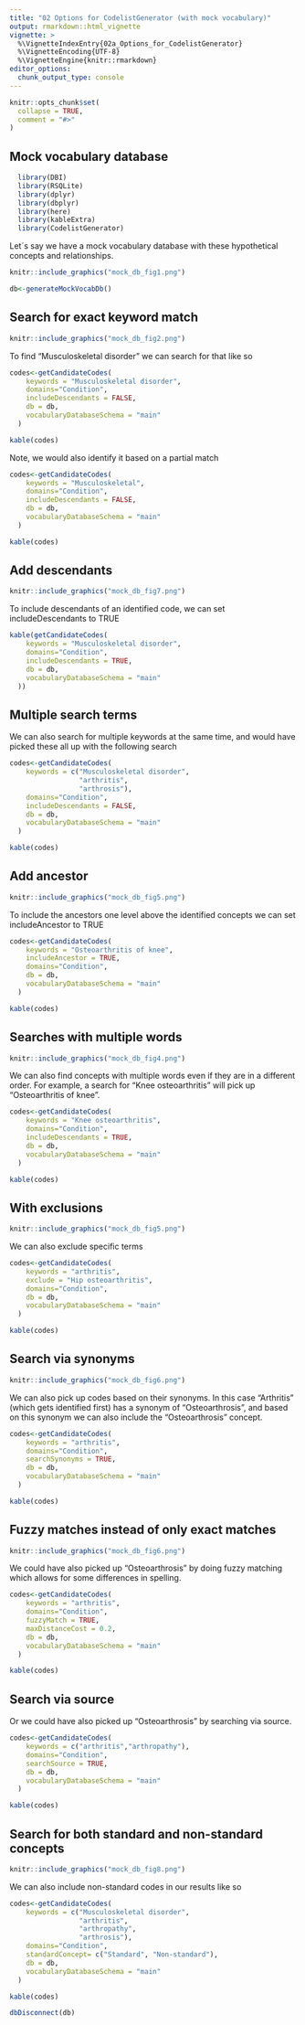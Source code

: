 ```yaml
---
title: "02 Options for CodelistGenerator (with mock vocabulary)"
output: rmarkdown::html_vignette
vignette: >
  %\VignetteIndexEntry{02a_Options_for_CodelistGenerator}
  %\VignetteEncoding{UTF-8}
  %\VignetteEngine{knitr::rmarkdown}
editor_options: 
  chunk_output_type: console
---
```


```r
knitr::opts_chunk$set(
  collapse = TRUE,
  comment = "#>"
)
```

## Mock vocabulary database
```r
  library(DBI)
  library(RSQLite)
  library(dplyr)
  library(dbplyr)
  library(here)
  library(kableExtra)
  library(CodelistGenerator)
```

Let´s say we have a mock vocabulary database with these hypothetical concepts and relationships.

```r
knitr::include_graphics("mock_db_fig1.png")
```

```r
db<-generateMockVocabDb()
```

## Search for exact keyword match 
```r
knitr::include_graphics("mock_db_fig2.png")
```

To find "Musculoskeletal disorder" we can search for that like so 
```r
codes<-getCandidateCodes(
    keywords = "Musculoskeletal disorder",
    domains="Condition",
    includeDescendants = FALSE,
    db = db,
    vocabularyDatabaseSchema = "main"
  )

kable(codes)
```

Note, we would also identify it based on a partial match
```r
codes<-getCandidateCodes(
    keywords = "Musculoskeletal",
    domains="Condition",
    includeDescendants = FALSE,
    db = db,
    vocabularyDatabaseSchema = "main"
  )

kable(codes)
```

## Add descendants
```r
knitr::include_graphics("mock_db_fig7.png")
```

To include descendants of an identified code, we can set includeDescendants to TRUE
```r
kable(getCandidateCodes(
    keywords = "Musculoskeletal disorder",
    domains="Condition",
    includeDescendants = TRUE,
    db = db,
    vocabularyDatabaseSchema = "main"
  ))
```

## Multiple search terms 
We can also search for multiple keywords at the same time, and would have picked these all up with the following search
```r
codes<-getCandidateCodes(
    keywords = c("Musculoskeletal disorder",
                 "arthritis",
                 "arthrosis"),
    domains="Condition",
    includeDescendants = FALSE,
    db = db,
    vocabularyDatabaseSchema = "main"
  )

kable(codes)
```

## Add ancestor
```r
knitr::include_graphics("mock_db_fig5.png")
```

To include the ancestors one level above the identified concepts we can set includeAncestor to TRUE

```r
codes<-getCandidateCodes(
    keywords = "Osteoarthritis of knee",
    includeAncestor = TRUE,
    domains="Condition",
    db = db,
    vocabularyDatabaseSchema = "main"
  )

kable(codes)
```

## Searches with multiple words
```r
knitr::include_graphics("mock_db_fig4.png")
```

We can also find concepts with multiple words even if they are in a different order. For example, a search for "Knee osteoarthritis" will pick up "Osteoarthritis of knee".

```r
codes<-getCandidateCodes(
    keywords = "Knee osteoarthritis",
    domains="Condition",
    includeDescendants = TRUE,
    db = db,
    vocabularyDatabaseSchema = "main"
  )

kable(codes)
```


## With exclusions
```r
knitr::include_graphics("mock_db_fig5.png")
```

We can also exclude specific terms 

```r
codes<-getCandidateCodes(
    keywords = "arthritis",
    exclude = "Hip osteoarthritis",
    domains="Condition",
    db = db,
    vocabularyDatabaseSchema = "main"
  )

kable(codes)
```

## Search via synonyms
```r
knitr::include_graphics("mock_db_fig6.png")
```

We can also pick up codes based on their synonyms. In this case "Arthritis" (which gets identified first) has a synonym of "Osteoarthrosis", and based on this synonym we can also include the "Osteoarthrosis" concept.

```r
codes<-getCandidateCodes(
    keywords = "arthritis",
    domains="Condition",
    searchSynonyms = TRUE,
    db = db,
    vocabularyDatabaseSchema = "main"
  )

kable(codes)
```

## Fuzzy matches instead of only exact matches 
```r
knitr::include_graphics("mock_db_fig6.png")
```

We could have also picked up "Osteoarthrosis" by doing fuzzy matching which allows for some differences in spelling.

```r
codes<-getCandidateCodes(
    keywords = "arthritis",
    domains="Condition",
    fuzzyMatch = TRUE,
    maxDistanceCost = 0.2,
    db = db,
    vocabularyDatabaseSchema = "main"
  )

kable(codes)
```

## Search via source
Or we could have also picked up "Osteoarthrosis" by searching via source.

```r
codes<-getCandidateCodes(
    keywords = c("arthritis","arthropathy"),
    domains="Condition",
    searchSource = TRUE,
    db = db,
    vocabularyDatabaseSchema = "main"
  )

kable(codes)
```

## Search for both standard and non-standard concepts

```r
knitr::include_graphics("mock_db_fig8.png")
```

We can also include non-standard codes in our results like so

```r
codes<-getCandidateCodes(
    keywords = c("Musculoskeletal disorder",
                 "arthritis",
                 "arthropathy",
                 "arthrosis"),
    domains="Condition",
    standardConcept= c("Standard", "Non-standard"),
    db = db,
    vocabularyDatabaseSchema = "main"
  )

kable(codes)
```


```r
dbDisconnect(db)
```



